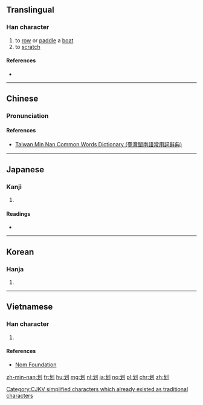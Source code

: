 {{also|劃|画}}
==Translingual==
{{stroke order|strokes=6}}

===Han character===
{{Han char|rn=18|rad=刀|as=04|sn=6|four=52000|canj=ILN|ids=⿰戈刂}}

# to [[row]] or [[paddle]] a [[boat]]
# to [[scratch]]

====References====
* {{Han ref|kx=0137.180|dkj=01893|dj=0309.060|hdz=10326.020|uh=5212|ud=21010|bh=A645|bd=42565}}

----

==Chinese==
{{zh-hanzi-box|划|划/[[劃]]}}

===Pronunciation===
{{zh-pron
|m=huá
|c=waa4
|h=
|mn=kò
|w=
|mc=y
|oc=y
|ma=|ma2=
|cat=v
}}

====References====
*[http://twblg.dict.edu.tw/holodict_new/result_detail.jsp?n_no=2116&curpage=1&sample=%E5%88%92&radiobutton=1&querytarget=1&limit=20&pagenum=1&rowcount=2 Taiwan Min Nan Common Words Dictionary (臺灣閩南語常用詞辭典)]

----

==Japanese==

===Kanji===
{{ja-kanji|grade=|rs=刀04}}

# {{defn|lang=ja|sort=刀04}}

====Readings====
* {{ja-readings|on=[[か]] (ka), [[げ]] (ge)|kun=[[さおさす]] (saosasu), [[かま]] (kama), [[さく]] (saku)}}

----

==Korean==

===Hanja===
{{ko-hanja|hangeul=화|rv=hwa|mr=hwa|y=hwa}}

# {{defn|lang=ko|sort=刀04}}

----

==Vietnamese==

===Han character===
{{vi-hantu|[[hoa]], [[quả]]|rs=刀04}}

# {{defn|lang=vi|sort=刀04}}

====References====
*[http://nomfoundation.org/common/nom_details.php?codepoint=5212 Nom Foundation]

[[Category:CJKV simplified characters which already existed as traditional characters]]

[[zh-min-nan:划]]
[[fr:划]]
[[hu:划]]
[[mg:划]]
[[nl:划]]
[[ja:划]]
[[no:划]]
[[pl:划]]
[[chr:划]]
[[zh:划]]
